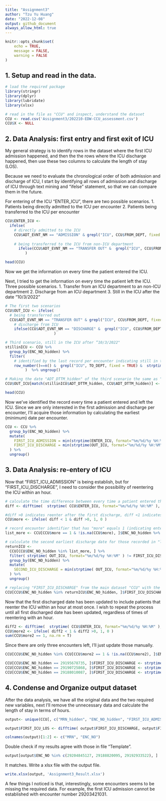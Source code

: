 ```yaml
---
title: "Assignment3"
author: "Tzu Yu Huang"
date: "2022-12-08"
output: github_document
always_allow_html: true
---
```


```r
knitr::opts_chunk$set(
	echo = TRUE,
	message = FALSE,
	warning = FALSE
)
```

## 1. Setup and read in the data.

```r
# load the required package
library(stringr)
library(dplyr)
library(lubridate)
library(xlsx)    

# read in the file as "CCU" and inspect, understand the dataset 
CCU <- read.csv('Assignment3/202210-EDW-CCU_assessment.csv')
CCU$X <- NULL
```

## 2. Data Analysis: first entry and first exit of ICU

My general strategy is to identify rows in the dataset where the first ICU admission happened, and then the the rows where the ICU discharge happened, then use these two columns to calculate the length of stay (LOS).

Because we need to evaluate the chronological order of both admission and discharge of ICU, I start by identifying all rows of admission and discharge of ICU through text mining and "ifelse" statement, so that we can compare them in the future. 

For entering of the ICU "ENTER_ICU", there are two possible scenarios.
  1. Patients being directly admitted to the ICU per encounter
  2. Patients being transferred to the ICU per encounter

```r
CCU$ENTER_ICU <- 
  ifelse(
    # directly admitted to the ICU
    CCU$ADT_EVNT_NM == "ADMISSION" & grepl("ICU", CCU$FROM_DEPT, fixed = TRUE), CCU$ADT_DTTM_hidden,
    
    # being transferred to the ICU from non-ICU department
      ifelse(CCU$ADT_EVNT_NM == "TRANSFER OUT" &  grepl("ICU", CCU$FROM_DEPT, fixed = TRUE) == FALSE &  grepl("ICU", CCU$TO_DEPT, fixed = TRUE) , CCU$ADT_DTTM_hidden, NA)
         )

head(CCU)
```

Now we get the information on every time the patient entered the ICU.

Next, I tried to get the information on every time the patient left the ICU. Three possible scenarios.
  1. Transfer from an ICU department to an non-ICU department
  2. Discharge from an ICU department
  3. Still in the ICU after the date “10/3/2022"

```r
# The first two scenarios
CCU$OUT_ICU <- ifelse(
  # being transferred out
  CCU$ADT_EVNT_NM == "TRANSFER OUT" & grepl("ICU", CCU$FROM_DEPT, fixed = TRUE) & grepl("ICU", CCU$TO_DEPT, fixed = TRUE)== FALSE, CCU$ADT_DTTM_hidden, 
    # discharge from ICU
    ifelse(CCU$ADT_EVNT_NM == "DISCHARGE" &  grepl("ICU", CCU$FROM_DEPT, fixed = TRUE) , CCU$ADT_DTTM_hidden,  NA )
                      )

# Third scenario, still in the ICU after “10/3/2022"
stillinICU <- CCU %>% 
  group_by(ENC_NO_hidden) %>%
  filter(
    # identified by the last record per encounter indicating still in the ICU, and earlier than “10/3/2022"
    row_number()==n() &  grepl("ICU", TO_DEPT, fixed = TRUE) &  strptime( ADT_DTTM_hidden, format="%m/%d/%y %H:%M" ) < strptime( "10/3/22", format="%m/%d/%y" )
         )  %>% ungroup()

# Making the date "ADT_DTTM_hidden" of the third scenario the same as "OUT_ICU" in the main dataset "CCU"
CCU$OUT_ICU[match(stillinICU$ADT_DTTM_hidden, CCU$ADT_DTTM_hidden)] <- CCU$ADT_DTTM_hidden[match(stillinICU$ADT_DTTM_hidden, CCU$ADT_DTTM_hidden)]

head(CCU)
```

Now we've identified the record every time a patient entered and left the ICU. Since we are only interested in the first admission and discharge per encounter, I'll acquire those information by calculating the earliest (minimum) date per encounter.

```r
CCU <- CCU %>% 
  group_by(ENC_NO_hidden) %>%
  mutate(
    FIRST_ICU_ADMISSION = min(strptime(ENTER_ICU, format="%m/%d/%y %H:%M"), na.rm = T), 
    FIRST_ICU_DISCHARGE = min(strptime(OUT_ICU, format="%m/%d/%y %H:%M"), na.rm = T)
  ) %>%
  ungroup()
```

## 3. Data Analysis: re-entery of ICU

Now that "FIRST_ICU_ADMISSION" is being establish, but for "FIRST_ICU_DISCHARGE", I need to consider the possibility of reentering the ICU within an hour.

```r
# calculate the time difference between every time a patient entered the ICU "ENTER_ICU" and the earliest time they left the ICU "FIRST_ICU_DISCHARGE".
diff <- difftime(  strptime( CCU$ENTER_ICU, format="%m/%d/%y %H:%M" ), CCU$FIRST_ICU_DISCHARGE, units = "hours")

#diff >0 indicates reenter after the first discharge, diff <1 indicates the reenter is within 1 hour of the first discharge.
CCU$more <- ifelse( diff < 1 & diff >0, 1, 0 )

# record encounter identifier that has "more" equals 1 (indicating enter the ICU at least the second time)
list_more <- CCU[CCU$more == 1 & !is.na(CCU$more), ]$ENC_NO_hidden %>% unique()

# calculate the second earliest discharge date for those recorded in "list_more" 
returnICU <- 
  CCU[CCU$ENC_NO_hidden %in% list_more, ] %>%
  filter( strptime( OUT_ICU, format="%m/%d/%y %H:%M" ) != FIRST_ICU_DISCHARGE ) %>%
  group_by(ENC_NO_hidden) %>%
  mutate( 
    SECOND_ICU_DISCHARGE = min(strptime( OUT_ICU, format="%m/%d/%y %H:%M" ), na.rm = T)
  ) %>%
  ungroup()

# replacing "FIRST_ICU_DISCHARGE" from the main dataset "CCU" with the acquired "SECOND_ICU_DISCHARGE" from dataset "returnICU". Encounter identifier "ENC_NO_hidden" used as leverage.
CCU[CCU$ENC_NO_hidden %in% returnICU$ENC_NO_hidden, ]$FIRST_ICU_DISCHARGE <- returnICU$SECOND_ICU_DISCHARGE[match(CCU[CCU$ENC_NO_hidden %in% list_more, ]$ENC_NO_hidden, returnICU$ENC_NO_hidden )]
```

Now that the first discharged date has been updated to include patients that reenter the ICU within an hour at most once. I wish to repeat the process until all first discharged date has been updated, regardless of times of reentering with an hour.

```r
diff2 <- difftime(  strptime( CCU$ENTER_ICU, format="%m/%d/%y %H:%M" ), CCU$FIRST_ICU_DISCHARGE, units = "hours")
CCU$more2 <- ifelse( diff2 < 1 & diff2 >0, 1, 0 )
sum(CCU$more2 == 1, na.rm = T)
```

Since there are only three encounters left, I'll just update those manually.

```r
CCU[CCU$ENC_NO_hidden %in% CCU[CCU$more2 == 1 & !is.na(CCU$more2), ]$ENC_NO_hidden, ]

CCU[CCU$ENC_NO_hidden == 29195678735, ]$FIRST_ICU_DISCHARGE <- strptime( "9/20/21 16:35", format="%m/%d/%y %H:%M" )
CCU[CCU$ENC_NO_hidden == 29190725868, ]$FIRST_ICU_DISCHARGE <- strptime( "4/23/21 9:36", format="%m/%d/%y %H:%M" )
CCU[CCU$ENC_NO_hidden == 29188010087, ]$FIRST_ICU_DISCHARGE <- strptime( "3/26/21 14:14", format="%m/%d/%y %H:%M" )
```

## 4. Condense and Organize output dataset

After the data analysis, we have all the original data and the two required new variables,  next I'll remove the unnecessary data and calculate the length of stay in terms of hours. 

```r
output<- unique(CCU[, c("MRN_hidden", "ENC_NO_hidden", "FIRST_ICU_ADMISSION", "FIRST_ICU_DISCHARGE")])

output$FIRST_ICU_LOS <- difftime( output$FIRST_ICU_DISCHARGE, output$FIRST_ICU_ADMISSION, units = "hours") %>% floor() %>% as.numeric()

colnames(output)[1:2] <- c("MRN", "ENC_NO")
```

Double check if my results agree with those in file "Template".

```r
output[output$ENC_NO %in% c(29204845127, 29188820095, 29192933522), ]
```

It matches. Write a xlsx file with the output file.

```r
write.xlsx(output, 'Assignment3_Result.xlsx')
```

A few things I noticed is that, interestingly, some encounters seems to be missing the required data. For example, the first ICU admission cannot be established with encounter number 29203421031. 



